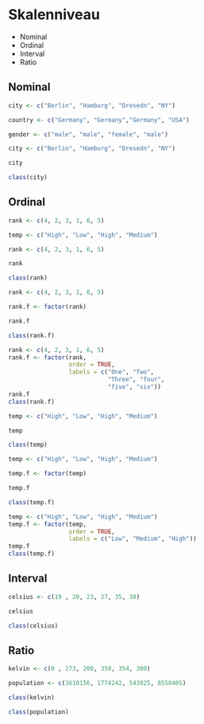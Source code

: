 # Skalenniveau 

- Nominal
- Ordinal
- Interval
- Ratio

## Nominal

```r
city <- c("Berlin", "Hamburg", "Dresedn", "NY")

country <- c("Germany", "Germany","Germany", "USA")

gender <- c("male", "male", "female", "male")
```


```r
city <- c("Berlin", "Hamburg", "Dresedn", "NY")

city 

class(city)
```

## Ordinal

```r
rank <- c(4, 2, 3, 1, 6, 5)

temp <- c("High", "Low", "High", "Medium")

```

```r
rank <- c(4, 2, 3, 1, 6, 5)

rank

class(rank)

```

```r
rank <- c(4, 2, 3, 1, 6, 5)

rank.f <- factor(rank)

rank.f

class(rank.f)

```

```r
rank <- c(4, 2, 3, 1, 6, 5)
rank.f <- factor(rank, 
                 order = TRUE, 
                 labels = c("One", "Two",
                            "Three", "four", 
                            "five", "six"))
rank.f
class(rank.f)
```

```r
temp <- c("High", "Low", "High", "Medium")

temp

class(temp)
```

```r
temp <- c("High", "Low", "High", "Medium")

temp.f <- factor(temp)

temp.f

class(temp.f)
```

```r
temp <- c("High", "Low", "High", "Medium")
temp.f <- factor(temp,
                 order = TRUE,
                 labels = c("Low", "Medium", "High"))
temp.f
class(temp.f)
```

## Interval

```r

celsius <- c(19 , 20, 23, 27, 35, 30)

celsius

class(celsius)
```

## Ratio

```r

kelvin <- c(0 , 273, 200, 350, 354, 300)

population <- c(3610156, 1774242, 543825, 8550405)

class(kelvin)

class(population)
```
